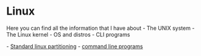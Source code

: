 =Linux=

Here you can find all the information that I have about
- The UNIX system
- The Linux kernel
- OS and distros
- CLI programs

- [[Partition| Standard linux partitioning]]
- [[CLI| command line programs]]
